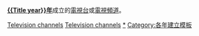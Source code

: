 <includeonly>'''[[{{Title year}}年]]'''成立的[[電視台]]或[[電視頻道]]。
{{Category see also if exists|{{Title year}}年停播的電視台或電視頻道}}
{{Yearnav|成立的電視台或電視頻道}}
[[Category:{{Title year}}年建立|Television channels]]
[[Category:{{Title year}}年電視|Television channels]]
[[Category:各年成立的电视台或电视频道|*{{PAGENAME}}]]
</includeonly><noinclude>
{{documentation}}
[[Category:各年建立模板]]
</noinclude>